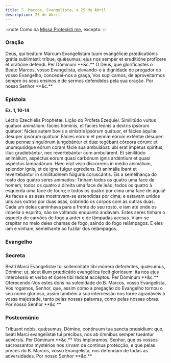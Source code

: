 ```yaml
---
title: S. Marcos, Evangelista, a 25 de Abril
description: 25 de Abril
---
```


:::note
Como na [Missa Protexísti me](/missal/comum/9martir), excepto:
:::


### Oração

<div class="side-by-side not-content">
  <span class="text-justify">
    Deus, qui beátum Marcum Evangelístam tuum evangélicæ prædicatiónis grátia
    sublimásti: tríbue, quǽsumus; ejus nos semper et eruditióne profícere et
    oratióne deféndi. Per Dóminum **&c.**
  </span>
  <span class="text-justify">
    Ó Deus, que glorificastes o Beato Marcos, vosso Evangelista, elevando-o à
    dignidade de pregador do vosso Evangelho, concedei-nos a graça, Vos
    suplicamos, de aproveitarmos sempre os seus ensinos e de sermos defendidos
    pela sua oração. Por nosso Senhor **&c.**
  </span>
</div>

### Epístola

**Ez. 1, 10-14**

<div class="side-by-side not-content">
  <span class="text-justify">Léctio Ezechiélis Prophétæ.</span>
  <span class="text-justify">Lição do Profeta Ezequiel.</span>
  <span class="text-justify">
    Similitúdo vultus quátuor animálium: fácies hóminis, et fácies leónis a
    dextris ipsórum quatuor: fácies autem bovis a sinístris ipsórum quátuor, et
    fácies áquilæ désuper ipsórum quátuor. Fácies eórum et pennæ eórum exténtæ
    désuper: duæ pennæ singulórum jungebántur et duæ tegébant córpora eórum: et
    unumquódque eórum coram fácie sua ambulábat: ubi erat ímpetus spíritus,
    illuc gradiebántur, nec revertebántur cum ambulárent. Et similitúdo
    animálium, aspéctus eórum quasi carbónum ignis ardéntium et quasi aspéctus
    lampadárum. Hæc erat visio discúrrens in médio animálium, splendor ignis, et
    de igne fulgur egrédiens. Et animália ibant et revertebántur in
    similitúdinem fúlguris coruscántis.
  </span>
  <span class="text-justify">
    Eis a semelhança do rosto dos quatro seres animados: Tinham todos os quatro
    uma face de homem; todos os quatro à direita uma face de leão; todos os
    quatro à esquerda uma face de touro; e todos os quatro por cima uma face de
    águia! As faces e as asas mostravam-se estendidas por cima; e estavam unidos
    uns aos outros por duas asas, cobrindo os corpos com as outras duas. Cada um
    deles caminhava para a frente do seu rosto, e iam até onde os impelia o
    espírito, não se voltando enquanto andavam. Estes seres tinham o aspecto de
    carvões de fogo a arder e de lâmpadas acesas. Viam-se crepitar no meio deles
    chamas de fogo, saindo do fogo relâmpagos. E eles iam e vinham, semelhante
    ao fuzilar dos relâmpagos.
  </span>
</div>

### Evangelho

<LinkCard href="/missal/santos/02-06-1#evangelho" title="S. Tito, B. e Conf." />

### Secreta

<div class="side-by-side not-content">
  <span class="text-justify">
    Beáti Marci Evangelístæ tui sollemnitáte tibi múnera deferéntes, quǽsumus,
    Dómine: ut, sicut illum prædicátio evangélica fecit gloriósum: ita nos ejus
    intercéssio et verbo et ópere tibi reddat accéptos. Per Dóminum **&c.**
  </span>
  <span class="text-justify">
    Oferecendo-Vos estes dons na solenidade do B. Marcos, vosso Evangelista, Vos
    rogamos, Senhor, que, assim como a pregação do Evangelho tornou o seu nome
    glorioso, assim também a sua intercessão nos torne agradáveis à vossa
    majestade, tanto pelas nossas palavras, como pelas nossas obras. Por nosso
    Senhor **&c.**
  </span>
</div>

### Postcomúnio

<div class="side-by-side not-content">
  <span class="text-justify">
    Tríbuant nobis, quǽsumus, Dómine, contínuum tua sancta præsídium: quo, beáti
    Marci evangelístæ tui précibus, nos ab ómnibus semper tueántur advérsis. Per
    Dóminum **&c.**
  </span>
  <span class="text-justify">
    Vos imploramos, Senhor, que os vossos sacrossantos mystérios nos sirvam de
    contínua protecção, e que pelas preces do B. Marcos, vosso Evangelista, nos
    defendam de todas as adversidades. Por nosso Senhor **&c.**
  </span>
</div>
